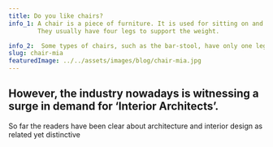 ```yaml
---
title: Do you like chairs?
info_1: A chair is a piece of furniture. It is used for sitting on and it can also be used for standing on, if you can't reach something.
        They usually have four legs to support the weight.

info_2:  Some types of chairs, such as the bar-stool, have only one leg in the center. Those chairs are usually able to spin.
slug: chair-mia
featuredImage: ../../assets/images/blog/chair-mia.jpg
---
```

## However, the industry nowadays is witnessing a surge in demand for ‘Interior Architects’.
So far the readers have been clear about architecture and interior design as related yet distinctive
